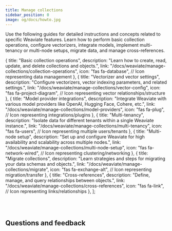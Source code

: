 ```yaml
---
title: Manage collections
sidebar_position: 0
image: og/docs/howto.jpg
---
```


Use the following guides for detailed instructions and concepts related to specific Weaviate features. Learn how to perform basic collection operations, configure vectorizers, integrate models, implement multi-tenancy or multi-node setups, migrate data, and manage cross-references.


  {
    title: "Basic collection operations",
    description:
      "Learn how to create, read, update, and delete collections and objects.",
    link: "/docs/weaviate/manage-collections/collection-operations",
    icon: "fas fa-database", // Icon representing data management
  },
  {
    title: "Vectorizer and vector settings",
    description:
      "Configure vectorizers, vector indexing parameters, and related settings.",
    link: "/docs/weaviate/manage-collections/vector-config",
    icon: "fas fa-project-diagram", // Icon representing vector relationships/structure
  },
  {
    title: "Model provider integrations",
    description:
      "Integrate Weaviate with various model providers like OpenAI, Hugging Face, Cohere, etc.",
    link: "/docs/weaviate/manage-collections/model-providers",
    icon: "fas fa-plug", // Icon representing integrations/plugins
  },
  {
    title: "Multi-tenancy",
    description:
      "Isolate data for different tenants within a single Weaviate instance.",
    link: "/docs/weaviate/manage-collections/multi-tenancy",
    icon: "fas fa-users", // Icon representing multiple users/tenants
  },
  {
    title: "Multi-node setup",
    description:
      "Set up and configure Weaviate for high availability and scalability across multiple nodes.",
    link: "/docs/weaviate/manage-collections/multi-node-setup",
    icon: "fas fa-network-wired", // Icon representing clustering/networking
  },
  {
    title: "Migrate collections",
    description:
      "Learn strategies and steps for migrating your data schemas and objects.",
    link: "/docs/weaviate/manage-collections/migrate",
    icon: "fas fa-exchange-alt", // Icon representing migration/transfer
  },
  {
    title: "Cross-references",
    description: "Define, manage, and query relationships between objects.",
    link: "/docs/weaviate/manage-collections/cross-references",
    icon: "fas fa-link", // Icon representing links/relationships
  },
];

<br />
<CardsSection items={specificGuidesData} />
<br />

## Questions and feedback


<DocsFeedback />
